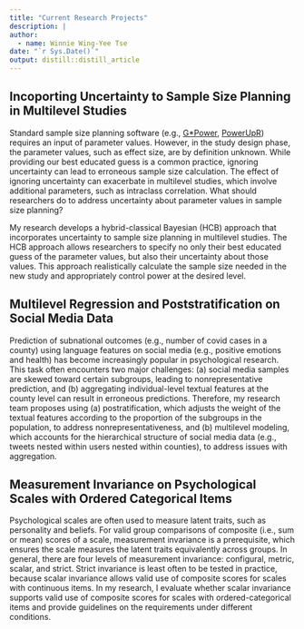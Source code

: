 ```yaml
---
title: "Current Research Projects"
description: |
author:
  - name: Winnie Wing-Yee Tse
date: "`r Sys.Date()`"
output: distill::distill_article
---
```



## Incoporting Uncertainty to Sample Size Planning in Multilevel Studies

Standard sample size planning software (e.g., [G*Power](https://www.psychologie.hhu.de/arbeitsgruppen/allgemeine-psychologie-und-arbeitspsychologie/gpower), [PowerUpR](https://powerupr.shinyapps.io/index/)) requires an input of parameter values. However, in the study design phase, the parameter values, such as effect size, are by definition unknown. While providing our best educated guess is a common practice, ignoring uncertainty can lead to erroneous sample size calculation. The effect of ignoring uncertainty can exacerbate in multilevel studies, which involve additional parameters, such as intraclass correlation. What should researchers do to address uncertainty about parameter values in sample size planning?

My research develops a hybrid-classical Bayesian (HCB) approach that incorporates uncertainty to sample size planning in multilevel studies. The HCB approach allows researchers to specify no only their best educated guess of the parameter values, but also their uncertainty about those values. This approach realistically calculate the sample size needed in the new study and appropriately control power at the desired level. 


## Multilevel Regression and Poststratification on Social Media Data

Prediction of subnational outcomes (e.g., number of covid cases in a county) using language features on social media (e.g., positive emotions and health) has become increasingly popular in psychological research. This task often encounters two major challenges: (a) social media samples are skewed toward certain subgroups, leading to nonrepresentative prediction, and (b) aggregating individual-level textual features at the county level can result in erroneous predictions. Therefore, my research team proposes using (a) postratification, which adjusts the weight of the textual features according to the proportion of the subgroups in the population, to address nonrepresentativeness, and (b) multilevel modeling, which accounts for the hierarchical structure of social media data (e.g., tweets nested within users nested within counties), to address issues with aggregation.


## Measurement Invariance on Psychological Scales with Ordered Categorical Items

Psychological scales are often used to measure latent traits, such as personality and beliefs. For valid group comparisons of composite (i.e., sum or mean) scores of a scale, measurement invariance is a prerequisite, which ensures the scale measures the latent traits equivalently across groups. In general, there are four levels of measurement invariance: configural, metric, scalar, and strict. Strict invariance is least often to be tested in practice, because scalar invariance allows valid use of composite scores for scales with continuous items. In my research, I evaluate whether scalar invariance supports valid use of composite scores for scales with ordered-categorical items and provide guidelines on the requirements under different conditions. 


